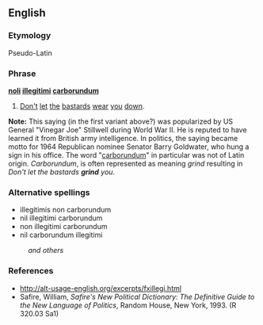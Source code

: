 ==English==

===Etymology===
Pseudo-Latin

===Phrase===
'''[[noli]] [[illegitimi]] [[carborundum]]'''

# [[don't|Don't]] [[let]] [[the]] [[bastard]]s [[wear]] [[you]] [[down]].

'''Note:  ''' This saying (in the first variant above?) was popularized by US General "Vinegar Joe" Stillwell during World War II.  He is reputed to have learned it from British army intelligence.  In politics, the saying became motto for 1964 Republican nominee Senator Barry Goldwater, who hung a sign in his office. The word "[[carborundum]]" in particular was not of Latin origin. ''Carborundum'', is often represented as meaning ''grind'' resulting in ''Don't let the bastards '''grind''' you''.

===Alternative spellings===
* illegitimis non carborundum
* nil illegitimi carborundum
* non illegitimi carborundum
* nil carborundum illegitimi
:''and others''

===References===
*http://alt-usage-english.org/excerpts/fxillegi.html
*Safire, William, ''Safire's New Political Dictionary: The Definitive Guide to the New Language of Politics'', Random House, New York, 1993. (R 320.03 Sa1)
